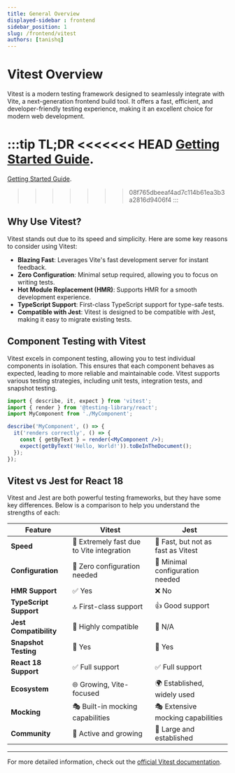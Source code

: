 ```yaml
---
title: General Overview
displayed-sidebar : frontend
sidebar_position: 1
slug: /frontend/vitest
authors: [tanishq]
---
```




# Vitest Overview

Vitest is a modern testing framework designed to seamlessly integrate with Vite, a next-generation frontend build tool. It offers a fast, efficient, and developer-friendly testing experience, making it an excellent choice for modern web development.

:::tip
TL;DR
<<<<<<< HEAD
[Getting Started Guide](vitest/getting-started).
=======
[Getting Started Guide](./getting-started.mdx).
>>>>>>> 08f765dbeeaf4ad7c114b61ea3b3a2816d9406f4
:::

## Why Use Vitest?

Vitest stands out due to its speed and simplicity. Here are some key reasons to consider using Vitest:

- **Blazing Fast**: Leverages Vite's fast development server for instant feedback.
- **Zero Configuration**: Minimal setup required, allowing you to focus on writing tests.
- **Hot Module Replacement (HMR)**: Supports HMR for a smooth development experience.
- **TypeScript Support**: First-class TypeScript support for type-safe tests.
- **Compatible with Jest**: Vitest is designed to be compatible with Jest, making it easy to migrate existing tests.

## Component Testing with Vitest

Vitest excels in component testing, allowing you to test individual components in isolation. This ensures that each component behaves as expected, leading to more reliable and maintainable code. Vitest supports various testing strategies, including unit tests, integration tests, and snapshot testing.

```jsx title='Example of a simple component test'
import { describe, it, expect } from 'vitest';
import { render } from '@testing-library/react';
import MyComponent from './MyComponent';

describe('MyComponent', () => {
  it('renders correctly', () => {
    const { getByText } = render(<MyComponent />);
    expect(getByText('Hello, World!')).toBeInTheDocument();
  });
});
```

## Vitest vs Jest for React 18

Vitest and Jest are both powerful testing frameworks, but they have some key differences. Below is a comparison to help you understand the strengths of each:


| Feature                | Vitest                                                     | Jest                                                       |
| ---------------------- | --------------------------------------------------------- | --------------------------------------------------------- |
| **Speed**              | 🚀 Extremely fast due to Vite integration                 | 🏃 Fast, but not as fast as Vitest                         |
| **Configuration**      | 🔧 Zero configuration needed                              | 🔧 Minimal configuration needed                           |
| **HMR Support**        | ✅ Yes                                                    | ❌ No                                                     |
| **TypeScript Support** | 🔝 First-class support                                    | 👍 Good support                                           |
| **Jest Compatibility** | 🤝 Highly compatible                                       | 🌟 N/A                                                    |
| **Snapshot Testing**  | 📸 Yes                                                    | 📸 Yes                                                    |
| **React 18 Support**  | ✅ Full support                                           | ✅ Full support                                            |
| **Ecosystem**          | 🌐 Growing, Vite-focused                                  | 🌍 Established, widely used                               |
| **Mocking**            | 🎭 Built-in mocking capabilities                           | 🎭 Extensive mocking capabilities                          |
| **Community**          | 👥 Active and growing                                     | 👥 Large and established                                  |


---

For more detailed information, check out the [official Vitest documentation](https://vitest.dev/).

